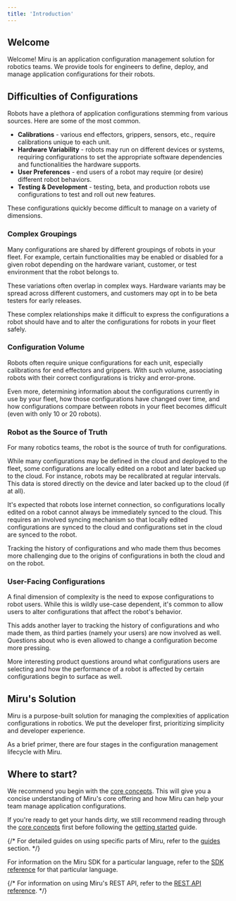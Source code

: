 ```yaml
---
title: 'Introduction'
---
```



## Welcome
Welcome! Miru is an application configuration management solution for robotics teams. We provide tools for engineers to define, deploy, and manage application configurations for their robots.

## Difficulties of Configurations
Robots have a plethora of application configurations stemming from various sources. Here are some of the most common.

- **Calibrations** - various end effectors, grippers, sensors, etc., require calibrations unique to each unit.
- **Hardware Variability** - robots may run on different devices or systems, requiring configurations to set the appropriate software dependencies and functionalities the hardware supports.
- **User Preferences** - end users of a robot may require (or desire) different robot behaviors.
- **Testing & Development** - testing, beta, and production robots use configurations to test and roll out new features.

These configurations quickly become difficult to manage on a variety of dimensions.

### Complex Groupings
Many configurations are shared by different groupings of robots in your fleet. For example, certain functionalities may be enabled or disabled for a given robot depending on the hardware variant, customer, or test environment that the robot belongs to. 

These variations often overlap in complex ways. Hardware variants may be spread across different customers, and customers may opt in to be beta testers for early releases. 

These complex relationships make it difficult to express the configurations a robot should have and to alter the configurations for robots in your fleet safely. 

### Configuration Volume
Robots often require unique configurations for each unit, especially calibrations for end effectors and grippers. With such volume, associating robots with their correct configurations is tricky and error-prone. 

Even more, determining information about the configurations currently in use by your fleet, how those configurations have changed over time, and how configurations compare between robots in your fleet becomes difficult (even with only 10 or 20 robots). 

### Robot as the Source of Truth
For many robotics teams, the robot is the source of truth for configurations. 

While many configurations may be defined in the cloud and deployed to the fleet, some configurations are locally edited on a robot and later backed up to the cloud. For instance, robots may be recalibrated at regular intervals. This data is stored directly on the device and later backed up to the cloud (if at all). 

It's expected that robots lose internet connection, so configurations locally edited on a robot cannot always be immediately synced to the cloud. This requires an involved syncing mechanism so that locally edited configurations are synced to the cloud and configurations set in the cloud are synced to the robot. 

Tracking the history of configurations and who made them thus becomes more challenging due to the origins of configurations in both the cloud and on the robot.

### User-Facing Configurations
A final dimension of complexity is the need to expose configurations to robot users. While this is wildly use-case dependent, it's common to allow users to alter configurations that affect the robot's behavior.

This adds another layer to tracking the history of configurations and who made them, as third parties (namely your users) are now involved as well. Questions about who is even allowed to change a configuration become more pressing. 

More interesting product questions around what configurations users are selecting and how the performance of a robot is affected by certain configurations begin to surface as well.

## Miru's Solution
Miru is a purpose-built solution for managing the complexities of application configurations in robotics. We put the developer first, prioritizing simplicity and developer experience. 

As a brief primer, there are four stages in the configuration management lifecycle with Miru.

<MiruWorkflowOverview />

## Where to start?

We recommend you begin with the [core concepts](/pages/core-concepts). This will give you a concise understanding of Miru's core offering and how Miru can help your team manage application configurations. 

If you're ready to get your hands dirty, we still recommend reading through the [core concepts](/pages/core-concepts) first before following the [getting started](/pages/getting-started) guide.

{/* For detailed guides on using specific parts of Miru, refer to the [guides](/pages/guides) section. */}

For information on the Miru SDK for a particular language, refer to the [SDK reference](/pages/sdk-reference) for that particular language.

{/* For information on using Miru's REST API, refer to the [REST API reference](/api-reference). */}